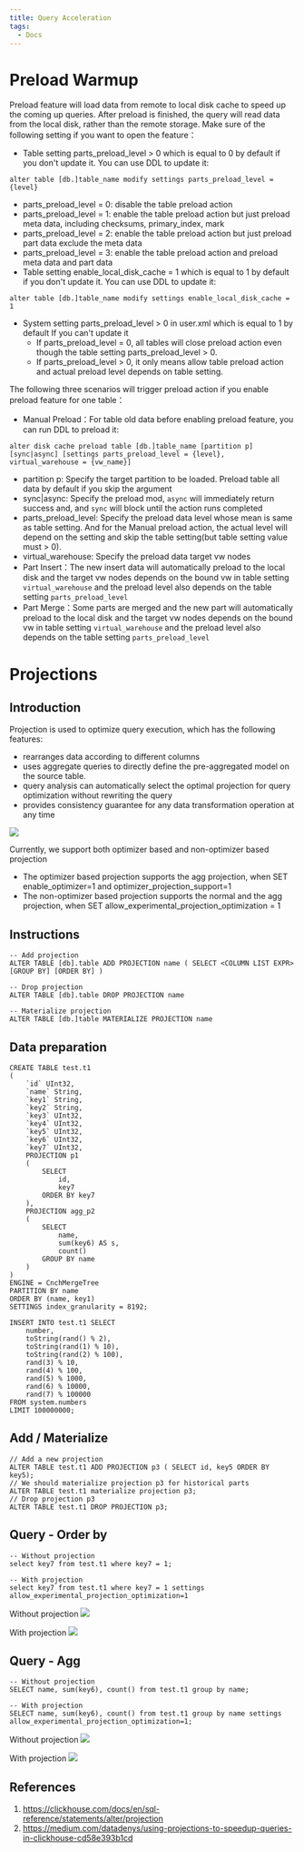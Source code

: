 ```yaml
---
title: Query Acceleration
tags:
  - Docs
---
```


# Preload Warmup

Preload feature will load data from remote to local disk cache to speed up the coming up queries. After preload is finished, the query will read data from the local disk, rather than the remote storage.
Make sure of the following setting if you want to open the feature：
- Table setting parts_preload_level > 0 which is equal to 0 by default if you don't update it. You can use DDL to update it:
```
alter table [db.]table_name modify settings parts_preload_level = {level}
```
  - parts_preload_level = 0: disable the table preload action
  - parts_preload_level = 1: enable the table preload action but just preload meta data, including checksums, primary_index, mark
  - parts_preload_level = 2: enable the table preload action but just preload part data exclude the meta data
  - parts_preload_level = 3: enable the table preload action and preload meta data and part data 
- Table setting enable_local_disk_cache = 1 which is equal to 1 by default if you don't update it. You can use DDL to update it:
```
alter table [db.]table_name modify settings enable_local_disk_cache = 1
```
- System setting parts_preload_level  > 0 in user.xml which is equal to 1 by default If you can't update it
  - If parts_preload_level = 0, all tables will close preload action even though the table setting parts_preload_level > 0.
  - If parts_preload_level > 0, it only means allow table preload action and actual preload level depends on table setting.

The following three scenarios will trigger preload action if you enable preload feature for one table：
- Manual Preload：For table old data before enabling preload feature, you can run DDL to preload it:
```
alter disk cache preload table [db.]table_name [partition p] [sync|async] [settings parts_preload_level = {level}, virtual_warehouse = {vw_name}]
```
  - partition p: Specify the target partition to be loaded. Preload table all data by default if you skip the argument
  - sync|async: Specify the preload mod, `async` will immediately return success and, and `sync` will block until the action runs completed
  - parts_preload_level: Specify the preload data level whose mean is same as table setting. And for the Manual preload action, the actual level will depend on the setting and skip the table setting(but table setting value must > 0).
  - virtual_warehouse: Specify the preload data target vw nodes
- Part Insert：The new insert data will automatically preload to the local disk and the target vw nodes depends on the bound vw in table setting `virtual_warehouse` and the preload level also depends on the table setting `parts_preload_level`
- Part Merge：Some parts are merged and the new part will automatically preload to the local disk and the target vw nodes depends on the bound vw in table setting `virtual_warehouse` and the preload level also depends on the table setting `parts_preload_level`


# Projections

## Introduction
Projection is used to optimize query execution, which has the following features:
- rearranges data according to different columns
- uses aggregate queries to directly define the pre-aggregated model on the source table.
- query analysis can automatically select the optimal projection for query optimization without rewriting the query
- provides consistency guarantee for any data transformation operation at any time

![](./assets/query-acceleration/byconity-projections.png)

Currently, we support both optimizer based and non-optimizer based projection
- The optimizer based projection supports the agg projection, when SET enable_optimizer=1 and optimizer_projection_support=1
- The non-optimizer based projection supports the normal and the agg projection, when SET allow_experimental_projection_optimization = 1

## Instructions
```
-- Add projection
ALTER TABLE [db].table ADD PROJECTION name ( SELECT <COLUMN LIST EXPR> [GROUP BY] [ORDER BY] )

-- Drop projection
ALTER TABLE [db].table DROP PROJECTION name

-- Materialize projection
ALTER TABLE [db.]table MATERIALIZE PROJECTION name
```

## Data preparation
```
CREATE TABLE test.t1
(
    `id` UInt32,
    `name` String,
    `key1` String,
    `key2` String,
    `key3` UInt32,
    `key4` UInt32,
    `key5` UInt32,
    `key6` UInt32,
    `key7` UInt32,
    PROJECTION p1
    (
        SELECT
            id,
            key7
        ORDER BY key7
    ),
    PROJECTION agg_p2
    (
        SELECT
            name,
            sum(key6) AS s,
            count()
        GROUP BY name
    )
)
ENGINE = CnchMergeTree
PARTITION BY name
ORDER BY (name, key1)
SETTINGS index_granularity = 8192;

INSERT INTO test.t1 SELECT
    number,
    toString(rand() % 2),
    toString(rand(1) % 10),
    toString(rand(2) % 100),
    rand(3) % 10,
    rand(4) % 100,
    rand(5) % 1000,
    rand(6) % 10000,
    rand(7) % 100000
FROM system.numbers
LIMIT 100000000;
```

## Add / Materialize
```
// Add a new projection
ALTER TABLE test.t1 ADD PROJECTION p3 ( SELECT id, key5 ORDER BY key5);
// We should materialize projection p3 for historical parts
ALTER TABLE test.t1 materialize projection p3;
// Drop projection p3
ALTER TABLE test.t1 DROP PROJECTION p3;
```

## Query - Order by
```
-- Without projection
select key7 from test.t1 where key7 = 1;

-- With projection
select key7 from test.t1 where key7 = 1 settings allow_experimental_projection_optimization=1
```

Without projection
![](./assets/query-acceleration/query-orderby-without-projections.png)

With projection
![](./assets/query-acceleration/query-orderby-with-projections.png)

## Query -  Agg 
```
-- Without projection
SELECT name, sum(key6), count() from test.t1 group by name;

-- With projection
SELECT name, sum(key6), count() from test.t1 group by name settings allow_experimental_projection_optimization=1;
```

Without projection
![](./assets/query-acceleration/query-agg-without-projections.png)

With projection
![](./assets/query-acceleration/query-agg-with-projections.png)

## References
1. https://clickhouse.com/docs/en/sql-reference/statements/alter/projection
2. https://medium.com/datadenys/using-projections-to-speedup-queries-in-clickhouse-cd58e393b1cd